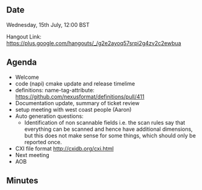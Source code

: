 ==Date==

Wednesday, 15th July, 12:00 BST

Hangout Link: https://plus.google.com/hangouts/_/g2e2ayoq57srpi2g4zv2c2ewbua

==Agenda==

* Welcome
* code (napi) cmake update and release timelime
* definitions: name-tag-attribute: https://github.com/nexusformat/definitions/pull/411
* Documentation update, summary of ticket review
* setup meeting with west coast people (Aaron)
* Auto generation questions:
** Identification of non scannable fields i.e. the scan rules say that everything can be scanned and hence have additional dimensions, but this does not make sense for some things, which should only be reported once.
* CXI file format http://cxidb.org/cxi.html
* Next meeting
* AOB

==Minutes==